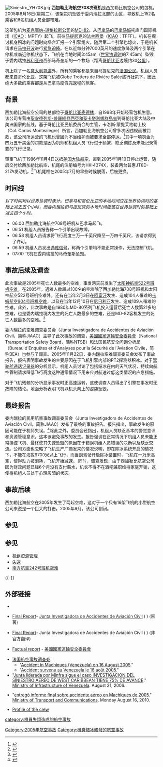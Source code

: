 {{Infobox Airliner accident
|name = 西加勒比海航空708号班机空难
|Crash image = McDonnell Douglas MD-82 (HK-4374X).jpg
|Image caption = HK-4374X，事故客机，摄于2005年7月27日
|Date = 2005年8月16日
|Type = 除冰时高空失速，机师失误
|occurrence_type = 事故
|Site = {{VEN}}[[苏利亚州|苏利亚州]]马奇奎斯
|Fatalities = 160（全员）
|Injuries = 0 
|Aircraft Type = [[麦道MD-82|麦道MD-82]] 
|Operator = [[西加勒比海航空|西加勒比海航空]]和Globe Trotters de Rivière Salée[[旅行社|旅行社]] 
|Tail Number = HK-4374X 
|Origin={{PAN}}[[托库门国际机场|托库门国际机场]]
|Destination={{MTQ}}[[马丁尼克-亚米-凯萨国际机场|马提尼克国际机场]]
|Passengers = 152
|Crew = 8 
|Survivors = 0
|
}}

[[Image:Siniestro_YH708.jpg|thumb]]
'''西加勒比海航空708次班机'''是西加勒比航空公司的包机。2005年8月16日(星期二)，该架包机坠毁于委内瑞拉北部的山区，导致机上152名乘客和8名机组人员全部罹难。

这架包机为[[麦克唐纳-道格拉斯公司|麦克唐纳-道格拉斯公司]]的[[麦道MD-80|MD-82]]，从[[巴拿马|巴拿马]]的[[巴拿马城|巴拿马城]]托库门国际机场（[[ICAO机场代码|ICAO]]：MPTY）起飞，前往[[马提尼克|马提尼克]]的[[法兰西堡|法兰西堡]]（[[ICAO机场代码|ICAO]]：TFFF）。机长在探讨机身积冰的问题时向塔台汇报一个引擎熄火，随后第二个引擎也熄火，于是机长请求在[[马拉开波|马拉开波]]进行[[紧急迫降|紧急迫降]]。在以近每分钟7000英尺的速度急降及两个引擎在停机或临近停机状态下，飞机在当地时间3:45am（[[世界协调时|世界协调时]]的7:45am）坠毁于委内瑞拉[[苏利亚州|苏利亚州]]西部马奇奎斯的一个牧场（距离[[哥伦比亚|哥伦比亚]]边境约30[[公里|公里]]）。

机上除了一名[[意大利|意大利]][[导游|导游]]外，所有的乘客都是来自马提尼克的[[法国|法国]][[公民|公民]]。机组人员都来自哥伦比亚。这架飞机被Globe Trotters de Rivière Salée旅行社包下，因此绝大多数的乘客都是从巴拿马度假完返程的旅客。

==背景==
西加勒比海航空公司的总部位于[[哥伦比亚|哥伦比亚]][[麦德林|麦德林]]，自1998年开始经营包机生意。该公司专营由[[聖安德列斯-普羅維登西亞和聖卡塔利娜群島省|聖安德列斯-普羅維登西亞和聖卡塔利娜群島省]]到哥伦比亚大陆及中美洲国家的航线。基于哥伦比亚民航委员会的主管，卡洛斯·蒙提莱格勒上校（Col. Carlos Montealegre）所言，西加勒比海航空公司曾多次因违规而被罚款，该公司所运营的飞机也曾因为不当维护而被要求全部停运。<ref>{{cite news|url=http://www.nytimes.com/2005/08/17/international/americas/17venezuela.html|title=160 Die in Crash of Airliner in Venezuela - New York Times|work=The New York Times|first1=Brian|last1=Ellsworth|first2=Juan|last2=Forero|date=2005-08-17|accessdate=2011-08-28|archive-date=2012-11-06|archive-url=https://web.archive.org/web/20121106103144/http://www.nytimes.com/2005/08/17/international/americas/17venezuela.html|dead-url=no}}</ref>其中一项罚金为四万五千美金的罚款是因为机师和机组人员飞行过于频繁，缺乏训练及未能记录需要的飞行记录。

肇事飞机于1986年11月4日送抵[[美国|美国]][[大陆航空|大陆航空]]，直到2005年1月10日停止运营，随后交付给西加勒比航空，机尾的注册编号为HK-4374X，装备两台普惠JT8D-217A发动机。<ref>{{cite web|url=http://www.planespotters.net/Production_List/McDonnell-Douglas/MD-80/49484,HK-4374X-West-Caribbean-Airways.php|title=HK-4374X West Caribbean Airways McDonnell Douglas MD-82|deadurl=yes|archiveurl=https://web.archive.org/web/20121008110649/http://www.planespotters.net/Production_List/McDonnell-Douglas/MD-80/49484,HK-4374X-West-Caribbean-Airways.php|archivedate=2012-10-08|access-date=2011-08-28}}</ref>飞机尾椎在2005年7月的早些时候脱落，后被更换。

==时间线==
''以下时间均以世界协调时表计。巴拿马和哥伦比亚的本地时间应在世界协调时的基础上减去五个小时，而委内瑞拉和马提尼克的本地时间应该在世界协调时的基础上减去四个小时。''

*06:00 西加勒比海航空708号班机从巴拿马起飞。
*06:51 机组人员报告称一个引擎出现故障。
*06:58 机组人员请求将飞行高度三万一千英尺降至一万四千英尺，该请求得到了许可。
*06:59 机组人员发出[[Mayday|遇难信号]]，称两个引擎均不能正常操作，无法控制飞机。
*07:00 飞机在委内瑞拉的马奇奎斯坠毁。

==事故后续及调查==
此次事故是2005年死亡人数最多的空难，事发两天前发生了[[太阳神航空522号班机空难|太阳神航空522号班机空难]]。在2005年，遇难人数超过100名的空难除了西加勒比海708号班机和太阳神航空522号班机空难外，还有在当年2月3日在[[阿富汗|阿富汗]]发生、造成104人罹难的[[卡姆航空904号班机空难|卡姆航空904号班机空难]]，以及在当年12月10日在[[尼日利亚|尼日利亚]]发生、造成109人罹难的{{tsl|en|Sosoliso Airlines Flight 1145|索索利索航空1145号班机}}空难。此外，此次事故是自1980年MD-80系列飞机投入运营后死亡人数第21多的空难，也是委内瑞拉境内发生的死亡人数最多的空难，还是MD-82客机发生的死亡人数最多的空难。<ref>{{Cite web |url=http://aviation-safety.net/database/record.php?id=20050816-0 |title=存档副本 |accessdate=2011-08-28 |archive-date=2011-12-27 |archive-url=https://web.archive.org/web/20111227053349/http://aviation-safety.net/database/record.php?id=20050816-0 |dead-url=no }}</ref>

委内瑞拉的空难调查委员会（Junta Investigadora de Accidentes de Aviación Civil，简称JIAAC）主导了此次事故的调查，[[美國國家運輸安全委員會|美國國家運輸安全委員會]]（National Transportation Safety Board，简称NTSB）和[[法国|法国]]民航安全问询分析局（Bureau d'Enquêtes et d'Analyses pour la Sécurité de l'Aviation Civile，简称BEA）也参与了调查。2005年11月22日，委内瑞拉空难调查委员会发布了事故报告，报告表明事故发生的主要原因在于飞机引擎内部的PT2探测器积冰。对于[[飞行纪录仪|驾驶舱通话记录器]]的分析显示，机组人员讨论了包括结冰在内的天气状况，持续向航空管制请求降低飞行高度这种通常情况下用来应对航速过低这类情况的应急措施。

对于飞机残骸的分析显示事发时正高速运转，这使调查人员得出了引擎在事发时无故障的结论。地面分析表明飞机以机头向上的姿势坠毁。

==最终报告==
委内瑞拉的民用航空事故调查委员会（Junta Investigadora de Accidentes de Aviación Civil，简称JIAAC）发布了最终的事故报告。报告指出，事故发生的原因可能在于机师失误。<ref>{{cite web|url=http://avherald.com/h?article=4308e7d6&opt=0|title=Report: West Caribbean MD82 at Machiquez on Aug 16th 2005, did not recover from high altitude stall - Aviation Herald|accessdate=2011-08-28|archive-date=2019-02-14|archive-url=https://web.archive.org/web/20190214102054/http://www.avherald.com/h?article=4308e7d6&opt=0|dead-url=no}}</ref>除此之外，委员会还指出，机组人员缺乏基本的警觉意识和资源管理意识，这本该避免事故的发生。报告强调在正常情况下机组人员未能正常操控飞机、最终使其失速坠毁的原因在于错误机组人员错误的决断以及缺乏交流。公司方面也忽略了飞机生产厂商发来的情况说明，即在除冰系统开启的情况下，不能在海拔9700米以上飞行，而当副驾驶开启除冰装置时，飞机在一万米高空，使得动力被消耗，飞机开始减速。
同时，调查发现，由于西加勒比航空公司因为财政问题已经6个月没有支付薪水，机长不得不在酒吧兼职维持家庭开销，这使得机组人员处于心理灰暗的状态。

==事故后续==
西加勒比海航空在2005年发生了两起空难，这对于一个只有16架飞机的小型航空公司来说是一个巨大的打击。2005年9月，该公司倒闭。

==参见==
{{Reflist}}
{{Wikinews|en:Plane carrying 160 crashes in Venezuela}}

==参见==
*[[机组资源管理|机组资源管理]]
*[[失速|失速]]
*[[南方航空242号班机空难|南方航空242号班机空难]]
{{-}}

==外部链接==
{{external media
| align  = right
| width  =
| image1 = [http://www.airliners.net/open.file?id=817031 Photograph of aircraft at Airliners.net]}}
*{{ASN accident|id=20050816-0}}
*{{es icon}} [http://www.bea.aero/docspa/2005/hk-x050816.es/pdf/hk-x050816.es.pdf Final Report]- [[Junta_Investigadora_de_Accidentes_de_Aviación_Civil|Junta Investigadora de Accidentes de Aviación Civil]] ( {{WebCite|url=https://www.webcitation.org/5zdpGT00k?url=http://www.bea.aero/docspa/2005/hk-x050816.es/pdf/hk-x050816.es.pdf |date=20110622221954 |dateformat=iso }}) (原著)
*{{en icon}} [http://www.skybrary.aero/bookshelf/books/1930.pdf Final Report]- Junta Investigadora de Accidentes de Aviación Civil ( {{WebCite|url=https://www.webcitation.org/6DSE8Wjht?url=http://www.skybrary.aero/bookshelf/books/1930.pdf |date=20130105222941 |dateformat=iso }}) (非官方翻译)
*{{en icon}} [http://www.ntsb.gov/pressrel/2005/051122.htm Factual report]{{Wayback|url=http://www.ntsb.gov/pressrel/2005/051122.htm |date=20090902214102 }} - [[美國國家運輸安全委員會|美國國家運輸安全委員會]]
*[[法国航空事故调查处|法国航空事故调查处]]:
**"[https://www.webcitation.org/68LfT9Kqy?url=http://www.bea.aero/en/enquetes/venezuela/venezuela.php Accident in Machiques (Venezuela) on 16 August 2005]." {{en icon}}
**"[https://web.archive.org/web/20120312065950/http://www.bea.aero/fr/enquetes/venezuela/venezuela.php Accident survenu au Venezuela le 16 août 2005]." {{fr icon}}
*"[https://www.webcitation.org/6DUJo1fPc?url=http://www.bea.aero/en/enquetes/venezuela/notadeprensa21agusto2006.es.pdf Junta liderada por Minfra sigue el caso INVESTIGACION DEL SINIESTRO AEREO DE WEST CARIBBEAN TIENE 75% DE AVANCE]." [[Ministry_of_Public_Works_and_Housing_(Venezuela)|Ministry of Infrastructure of Venezuela]]. August 21, 2006. {{es icon}}
*{{es icon}}"[http://www.mtc.gob.ve/index.php/noticias-institucional/24-mtc-entrego-informe-final-sobre-accidente-aereo-en-machiques-de-2005-MTC entregó informe final sobre accidente aéreo en Machiques de 2005]{{Dead link|date=2018年6月 |bot=InternetArchiveBot |fix-attempted=no }}." [[Ministry_of_Transport_and_Communications_(Venezuela)|Ministry of Transport and Communications]]. Monday August 16, 2010.
*{{es icon}} [http://eltiempo.terra.com.co/naci/2005-08-17/ARTICULO-WEB-_NOTA_INTERIOR-2186384.html Profile of the crew]{{dead link|date=2018年4月 |bot=InternetArchiveBot |fix-attempted=yes }}

{{2005年航空事故}}
{{Mayday NavBox}}

[[Category:2005年航空事故|Category:2005年航空事故]]
[[category:機員失誤造成的航空事故|category:機員失誤造成的航空事故]]
[[Category:機身結冰觸發的航空事故|Category:機身結冰觸發的航空事故]]